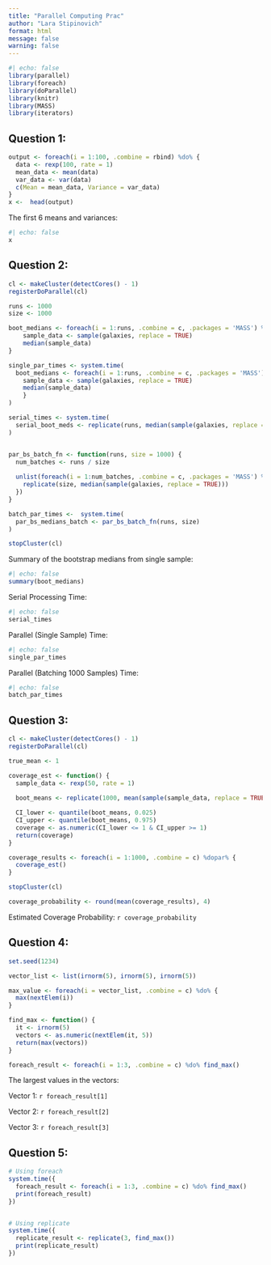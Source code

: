 ```yaml
---
title: "Parallel Computing Prac"
author: "Lara Stipinovich"
format: html
message: false
warning: false
---
```


```r
#| echo: false
library(parallel)
library(foreach)
library(doParallel)
library(knitr)
library(MASS) 
library(iterators)
```

## Question 1:

```r
output <- foreach(i = 1:100, .combine = rbind) %do% {
  data <- rexp(100, rate = 1)
  mean_data <- mean(data)
  var_data <- var(data)
  c(Mean = mean_data, Variance = var_data)
}
x <-  head(output)

```

The first 6 means and variances:

```r
#| echo: false
x
```

## Question 2:

```r
cl <- makeCluster(detectCores() - 1)
registerDoParallel(cl)

runs <- 1000  
size <- 1000

boot_medians <- foreach(i = 1:runs, .combine = c, .packages = 'MASS') %dopar% {
    sample_data <- sample(galaxies, replace = TRUE)
    median(sample_data) 
}

single_par_times <- system.time( 
  boot_medians <- foreach(i = 1:runs, .combine = c, .packages = 'MASS') %dopar% {
    sample_data <- sample(galaxies, replace = TRUE)
    median(sample_data) 
    }
)

serial_times <- system.time( 
  serial_boot_meds <- replicate(runs, median(sample(galaxies, replace = TRUE)))
)


par_bs_batch_fn <- function(runs, size = 1000) {
  num_batches <- runs / size  
  
  unlist(foreach(i = 1:num_batches, .combine = c, .packages = 'MASS') %dopar% {
    replicate(size, median(sample(galaxies, replace = TRUE)))
  })
}

batch_par_times <-  system.time( 
  par_bs_medians_batch <- par_bs_batch_fn(runs, size)
)

stopCluster(cl)

```

Summary of the bootstrap medians from single sample:

```r
#| echo: false
summary(boot_medians)
```

Serial Processing Time:

```r
#| echo: false
serial_times
```

Parallel (Single Sample) Time:

```r
#| echo: false
single_par_times
```

Parallel (Batching 1000 Samples) Time:

```r
#| echo: false
batch_par_times
```

## Question 3:

```r
cl <- makeCluster(detectCores() - 1)
registerDoParallel(cl)

true_mean <- 1 

coverage_est <- function() {
  sample_data <- rexp(50, rate = 1)
  
  boot_means <- replicate(1000, mean(sample(sample_data, replace = TRUE)))

  CI_lower <- quantile(boot_means, 0.025)
  CI_upper <- quantile(boot_means, 0.975)
  coverage <- as.numeric(CI_lower <= 1 & CI_upper >= 1)
  return(coverage)
}

coverage_results <- foreach(i = 1:1000, .combine = c) %dopar% {
  coverage_est()
}

stopCluster(cl)

coverage_probability <- round(mean(coverage_results), 4)

```

Estimated Coverage Probability: `r coverage_probability`

## Question 4:

```r
set.seed(1234)

vector_list <- list(irnorm(5), irnorm(5), irnorm(5))

max_value <- foreach(i = vector_list, .combine = c) %do% {
  max(nextElem(i))
}

find_max <- function() {
  it <- irnorm(5) 
  vectors <- as.numeric(nextElem(it, 5))
  return(max(vectors))
}

foreach_result <- foreach(i = 1:3, .combine = c) %do% find_max()

```

The largest values in the vectors:

Vector 1: `r foreach_result[1]`

Vector 2: `r foreach_result[2]`

Vector 3: `r foreach_result[3]`

## Question 5:

```r

# Using foreach
system.time({
  foreach_result <- foreach(i = 1:3, .combine = c) %do% find_max()
  print(foreach_result)
})


# Using replicate
system.time({
  replicate_result <- replicate(3, find_max())
  print(replicate_result)
})


```
